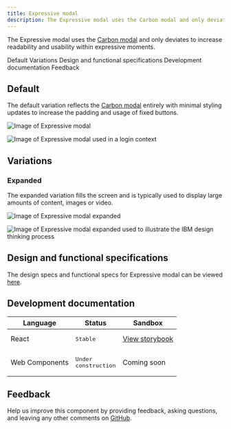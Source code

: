 ```yaml
---
title: Expressive modal
description: The Expressive modal uses the Carbon modal and only deviates to increase readability and usability within expressive moments.
---
```


<PageDescription>

The Expressive modal uses the <a href="https://www.carbondesignsystem.com/components/modal/usage/" target="_blank">Carbon modal</a> and only deviates to increase readability and usability within expressive moments.

</PageDescription>

<AnchorLinks>

<AnchorLink>Default</AnchorLink>
<AnchorLink>Variations</AnchorLink>
<AnchorLink>Design and functional specifications</AnchorLink>
<AnchorLink>Development documentation</AnchorLink>
<AnchorLink>Feedback</AnchorLink>

</AnchorLinks>

## Default
The default variation reflects the <a href="https://www.carbondesignsystem.com/components/modal/usage/" target="_blank">Carbon modal</a> entirely with minimal styling updates to increase the padding and usage of fixed buttons.

<Row>
<Column colMd={8} colLg={8}>

![Image of Expressive modal](../../images/component/expressive-modal/expressive-modal-default.jpg)

</Column>
</Row>

<Title>Use case</Title>

![Image of Expressive modal used in a login context](../../images/component/expressive-modal/expressive-modal-default--example.jpg)

## Variations
### Expanded
The expanded variation fills the screen and is typically used to display large amounts of content, images or video.

<Row>
<Column colMd={8} colLg={8}>

![Image of Expressive modal expanded](../../images/component/expressive-modal/expressive-modal-expanded.jpg)

</Column>
</Row>

<Title>Use case</Title>

![Image of Expressive modal expanded used to illustrate the IBM design thinking process](../../images/component/expressive-modal/expressive-modal-expanded--example.jpg)

## Design and functional specifications

The design specs and functional specs for Expressive modal can be viewed <a href="https://ibm.ent.box.com/folder/94774053664" target="_blank">here</a>.

## Development documentation

| Language      | Status        | Sandbox                                                                              |
| ------------- | -----------   | ------------------------------------------------------------------------             |
| React         | <div><span class="bx--tag bx--tag--green"><pre>Stable</pre></span></div>        | <a href="https://ibmdotcom-react.mybluemix.net/?path=/story/components-expressive-modal--default" target="_blank">View storybook</a>     |
| Web Components       | <div><span class="bx--tag bx--tag--cool-gray"><pre>Under construction</pre></span></div>  | Coming soon |

## Feedback

Help us improve this component by providing feedback, asking questions, and leaving any other comments on <a href="https://github.com/carbon-design-system/ibm-dotcom-library" target="_blank">GitHub</a>.
